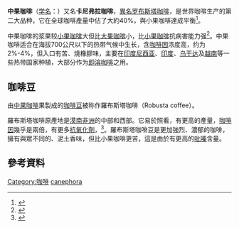 {{Speciesbox
| name = 中果咖啡
| image = Detail of Coffea canephora branch and leaves.jpg
| image_width = 250px
| genus = Coffea
| species = canephora
| authority = [[卡尔·林奈|L.]]
|}}
'''中果咖啡'''（[[学名|学名]]：''{{lang|la|Coffea canephora}}''）又名'''卡尼弗拉咖啡'''，[[異名|異名]][[罗布斯塔咖啡|罗布斯塔咖啡]]，是世界咖啡生产的第二大品种，它在全球咖啡產量中佔了大約40%，與小果咖啡達成平衡<ref name="CoffeeProduction">{{cite web |title=Coffee: World Markets and Trade |publisher=United States Department of Agriculture - Foreign Agricultural Service |date=June 16, 2017 |url=http://usda.mannlib.cornell.edu/usda/fas/tropprod//2010s/2017/tropprod-06-16-2017.pdf |accessdate=December 8, 2017}}</ref>。

中果咖啡的浆果较[[小果咖啡|小果咖啡]]大但比[[大果咖啡|大果咖啡]]小，比[[小果咖啡|小果咖啡]]抗病害能力强<ref name="bbc">{{cite web|last1=Penarredonda|first1=Jose Luis|title=The disease that could change how we drink coffee |url=http://www.bbc.com/future/story/20171106-the-disease-that-could-change-how-we-drink-coffee |date = 6 November 2017 |website=BBC: In depth, Food |accessdate=23 November 2017}}</ref>。中果咖啡适合在海拔700公尺以下的热带气候中生长，含[[咖啡因|咖啡因]]浓度高，约为2%-4%，但入口有苦、燒橡膠味，主要在[[印度尼西亚|印度尼西亚]]、[[印度|印度]]、[[乌干达|乌干达]]及[[越南|越南]]等一些热带国家种植，大部分作为[[即溶咖啡|即溶咖啡]]之用。

== 咖啡豆 ==
由[[中果咖啡|中果咖啡]]果製成的[[咖啡豆|咖啡豆]]被称作羅布斯塔咖啡（Robusta coffee）。

羅布斯塔咖啡原產地是[[漠南非洲|漠南非洲]]的中部和西部。它易於照看，有更高的產量，[[咖啡因|咖啡因]]幾乎是兩倍，有更多[[抗氧化劑|抗氧化劑]]，<ref>{{cite journal | url=http://www.sciencedirect.com/science/article/pii/S0308814610008319 | title = Antioxidant activity, polyphenols, caffeine and melanoidins in soluble coffee: The influence of processing conditions and raw material| first1=J. A. | last1=Vignoli | first2=D. G. | last2= Bassoli | first3=M. T. | last3=Benassi | publisher= Elsevier Ltd. | journal=Food Chemistry | volume=124 | issue=3 | year=2011 | pages=863–868 | doi=10.1016/j.foodchem.2010.07.008}}</ref>。羅布斯塔咖啡豆是更加強烈、濃郁的咖啡，擁有與眾不同的、泥土香味，但比小果咖啡更苦，這是由於有更高的[[吡嗪|吡嗪]]含量。

==參考資料==
{{reflist}}

{{Portal|咖啡}}
{{coffee}}
{{Taxonbar|from=Q47532}}

[[Category:咖啡|Category:咖啡]]
[[Category:咖啡屬|canephora]]